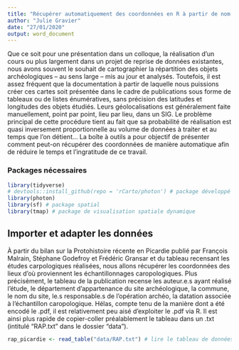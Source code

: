 ```yaml
---
title: "Récupérer automatiquement des coordonnées en R à partir de nom de lieux"
author: "Julie Gravier"
date: "27/01/2020"
output: word_document
---
```

Que ce soit pour une présentation dans un colloque, la réalisation d’un cours ou plus largement dans un projet de reprise de données existantes, nous avons souvent le souhait de cartographier la répartition des objets archéologiques – au sens large – mis au jour et analysés. Toutefois, il est assez fréquent que la documentation à partir de laquelle nous puissions créer ces cartes soit présentée dans le cadre de publications sous forme de tableaux ou de listes énumératives, sans précision des latitudes et
longitudes des objets étudiés. Leurs géolocalisations est généralement faite manuellement, point par point, lieu par lieu, dans un SIG. Le problème principal de cette procédure tient au fait que sa probabilité de réalisation est quasi inversement proportionnelle au volume de données à traiter et au temps que l’on détient… La boîte à outils a pour objectif de présenter comment peut-on récupérer des coordonnées de manière automatique afin de réduire le temps et l’ingratitude de ce travail.


### Packages nécessaires
```r
library(tidyverse)
# devtools::install_github(repo = 'rCarto/photon') # package développé pour faire le lien entre R et l'API Photon
library(photon)
library(sf) # package spatial
library(tmap) # package de visualisation spatiale dynamique
```

## Importer et adapter les données
À partir du bilan sur la Protohistoire récente en Picardie publié par François Malrain, Stéphane Godefroy et Frédéric Gransar et du tableau recensant les études carpologiques réalisées, nous allons récupérer les coordonnées des lieux d'où proviennent les échantillonnages caropologiques. Plus précisément, le tableau de la publication recense les auteur.e.s ayant réalisé l'étude, le département d'appartenance du site archéologique, la commune, le nom du site, le.s responsable.s de l'opération archéo, la datation associée à l'échantillon caropologique. Hélas, compte tenu de la manière dont a été encodé le .pdf, il est relativement peu aisé d'exploiter le .pdf via R. Il est ainsi plus rapide de copier-coller préalablement le tableau dans un .txt (intitulé "RAP.txt" dans le dossier "data").

```r
rap_picardie <- read_table("data/RAP.txt") # lire le tableau de données
```